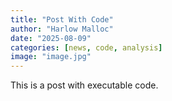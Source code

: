 ```yaml
---
title: "Post With Code"
author: "Harlow Malloc"
date: "2025-08-09"
categories: [news, code, analysis]
image: "image.jpg"
---
```


This is a post with executable code.
